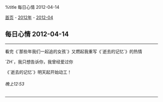 %title 每日心情 2012-04-14

[[../../../index|首页]] - [[../index|2012年]] - [[index|2012-04]]
==每日心情 2012-04-14==
----
看完《`那些年我们一起追的女孩`》又燃起我重写《`逝去的记忆`》的热情

`ZH`，我只想告诉你，我曾经爱过你

《`逝去的记忆`》明天起开始动工！
======晚上12:53======
----
